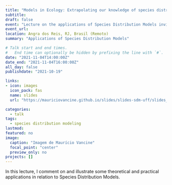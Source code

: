 ```yaml
---
title: "Models in Ecology: Extrapolating our knowledge of species distribution"
subtitle: 
draft: false
event: "Lecture on the applications of Species Distribution Models invited by the Prof. Jackson Martins Rodrigues (UFF)"
event_url: 
location: Angra dos Reis, RJ, Brasil (Remoto)
summary: "Applications of Species Distribution Models"

# Talk start and end times.
#   End time can optionally be hidden by prefixing the line with `#`.
date: "2021-11-04T14:00:00Z"
date_end: "2021-11-04T16:00:00Z"
all_day: false
publishdate: "2021-10-19"

links:
- icon: images
  icon_pack: fas
  name: slides
  url: "https://mauriciovancine.github.io/slides/slides-sdm-uff/slides_workshop_r_sdm.html"

categories:
  - talk
tags:
  - species distribution modeling
lastmod: 
featured: no
image:
  caption: "Imagem de Maurício Vancine"
  focal_point: "center"
  preview_only: no
projects: []
---
```


In this lecture, I comment on and illustrate some theoretical and practical applications in relation to Species Distribution Models.
